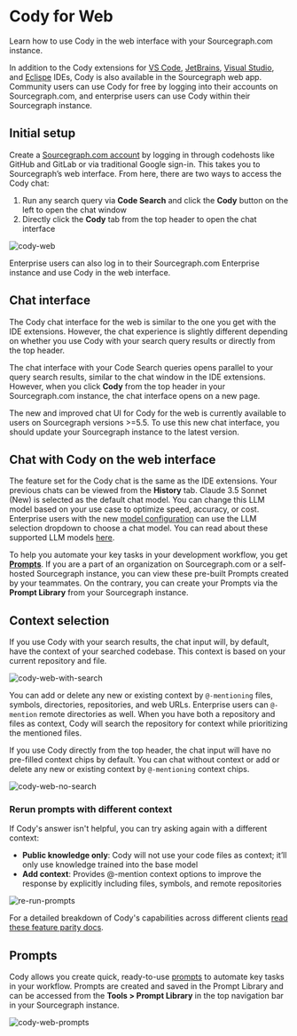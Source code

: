 # Cody for Web

<p className="subtitle">Learn how to use Cody in the web interface with your Sourcegraph.com instance.</p>

In addition to the Cody extensions for [VS Code](/cody/clients/install-vscode), [JetBrains](/cody/clients/install-jetbrains), [Visual Studio](/cody/clients/install-visual-studio ), and [Eclispe](/cody/clients/install-eclipse) IDEs, Cody is also available in the Sourcegraph web app. Community users can use Cody for free by logging into their accounts on Sourcegraph.com, and enterprise users can use Cody within their Sourcegraph instance.

<LinkCards>
    <LinkCard href="https://sourcegraph.com/cody/chat" imgSrc="https://storage.googleapis.com/sourcegraph-assets/Docs/sg-new-logo.svg" imgAlt="Cody for Web" title="Cody for Web" description="Use Cody in the Sourcegraph Web App." />
</LinkCards>

## Initial setup

Create a [Sourcegraph.com account](https://sourcegraph.com/sign-up) by logging in through codehosts like GitHub and GitLab or via traditional Google sign-in. This takes you to Sourcegraph’s web interface. From here, there are two ways to access the Cody chat:

1. Run any search query via **Code Search** and click the **Cody** button on the left to open the chat window
2. Directly click the **Cody** tab from the top header to open the chat interface

![cody-web](https://storage.googleapis.com/sourcegraph-assets/Docs/cody-web-0724.jpg)

Enterprise users can also log in to their Sourcegraph.com Enterprise instance and use Cody in the web interface.

## Chat interface

The Cody chat interface for the web is similar to the one you get with the IDE extensions. However, the chat experience is slightly different depending on whether you use Cody with your search query results or directly from the top header.

The chat interface with your Code Search queries opens parallel to your query search results, similar to the chat window in the IDE extensions. However, when you click **Cody** from the top header in your Sourcegraph.com instance, the chat interface opens on a new page.

<Callout type="info"> The new and improved chat UI for Cody for the web is currently available to users on Sourcegraph versions >=5.5. To use this new chat interface, you should update your Sourcegraph instance to the latest version.</Callout>

## Chat with Cody on the web interface

The feature set for the Cody chat is the same as the IDE extensions. Your previous chats can be viewed from the **History** tab. Claude 3.5 Sonnet (New) is selected as the default chat model. You can change this LLM model based on your use case to optimize speed, accuracy, or cost. Enterprise users with the new [model configuration](/cody/clients/model-configuration) can use the LLM selection dropdown to choose a chat model. You can read about these supported LLM models [here](/cody/capabilities/supported-models#chat-and-commands).

To help you automate your key tasks in your development workflow, you get **[Prompts](/cody/capabilities/commands)**. If you are a part of an organization on Sourcegraph.com or a self-hosted Sourcegraph instance, you can view these pre-built Prompts created by your teammates. On the contrary, you can create your Prompts via the **Prompt Library** from your Sourcegraph instance.

## Context selection

If you use Cody with your search results, the chat input will, by default, have the context of your searched codebase. This context is based on your current repository and file.

![cody-web-with-search](https://storage.googleapis.com/sourcegraph-assets/Docs/cody-web-search-results-1124.png)

You can add or delete any new or existing context by `@-mentioning` files, symbols, directories, repositories, and web URLs. Enterprise users can `@-mention` remote directories as well. When you have both a repository and files as context, Cody will search the repository for context while prioritizing the mentioned files.

If you use Cody directly from the top header, the chat input will have no pre-filled context chips by default. You can chat without context or add or delete any new or existing context by `@-mentioning` context chips.

![cody-web-no-search](https://storage.googleapis.com/sourcegraph-assets/Docs/cody-web-top-header-1124.png)

### Rerun prompts with different context

If Cody's answer isn't helpful, you can try asking again with a different context:

- **Public knowledge only**: Cody will not use your code files as context; it’ll only use knowledge trained into the base model
- **Add context**: Provides @-mention context options to improve the response by explicitly including files, symbols, and remote repositories

![re-run-prompts](https://storage.googleapis.com/sourcegraph-assets/Docs/rerun-prompt-web-0724.jpg)

<Callout type="tip">For a detailed breakdown of Cody's capabilities across different clients [read these feature parity docs](/cody/clients/feature-reference).</Callout>

## Prompts

Cody allows you create quick, ready-to-use [prompts](/cody/capabilities/commands) to automate key tasks in your workflow. Prompts are created and saved in the Prompt Library and can be accessed from the **Tools > Prompt Library** in the top navigation bar in your Sourcegraph instance.

![cody-web-prompts](https://storage.googleapis.com/sourcegraph-assets/Docs/cody-web-prompts-1124.png)
